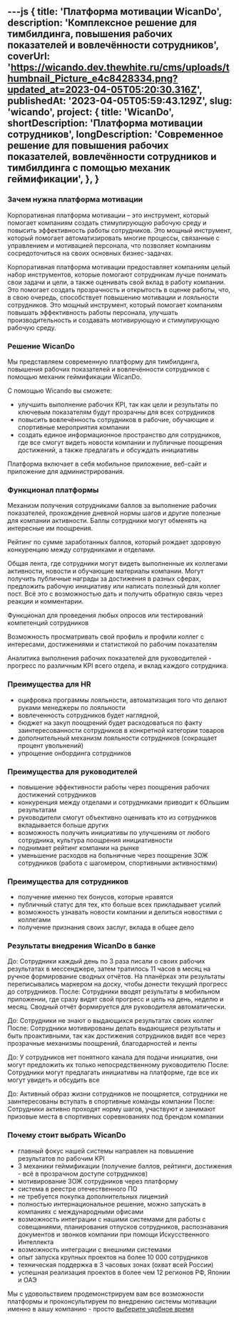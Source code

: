 ---js
{
    title: 'Платформа мотивации WicanDo',
    description: 'Комплексное решение для тимбилдинга, повышения рабочих показателей и вовлечённости сотрудников',
    coverUrl: 'https://wicando.dev.thewhite.ru/cms/uploads/thumbnail_Picture_e4c8428334.png?updated_at=2023-04-05T05:20:30.316Z',
    publishedAt: '2023-04-05T05:59:43.129Z',
    slug: 'wicando',
    project: {
            title: 'WicanDo',
            shortDescription: 'Платформа мотивации сотрудников',
            longDescription: 'Современное решение для повышения рабочих показателей, вовлечённости сотрудников и тимбилдинга с помощью механик геймификации',
        },
}
---
### Зачем нужна платформа мотивации

Корпоративная платформа мотивации – это инструмент, который помогает компаниям создать стимулирующую рабочую среду и повысить эффективность работы сотрудников. Это мощный инструмент, который помогает автоматизировать многие процессы, связанные с управлением и мотивацией персонала, что позволяет компаниям сосредоточиться на своих основных бизнес-задачах.

Корпоративная платформа мотивации предоставляет компаниям целый набор инструментов, которые помогают сотрудникам лучше понимать свои задачи и цели, а также оценивать свой вклад в работу компании. Это помогает создать прозрачность и открытость в оценке работы, что, в свою очередь, способствует повышению мотивации и лояльности сотрудников. Это мощный инструмент, который помогает компаниям повышать эффективность работы персонала, улучшать производительность и создавать мотивирующую и стимулирующую рабочую среду.

### Решение WicanDo

Мы представляем современную платформу для тимбилдинга, повышения рабочих показателей и вовлечённости сотрудников с помощью механик геймификации WicanDo.

С помощью Wicando вы сможете:
- улучшить выполнение рабочих KPI, так как цели и результаты по ключевым показателям будут прозрачны для всех сотрудников
- повысить вовлечённость сотрудников в рабочие, обучающие и спортивные мероприятия компании
- создать единое информационное пространство для сотрудников, где все смогут видеть новости компании и публичные поощрения достижений, а также предлагать и обсуждать инициативы

Платформа включает в себя мобильное приложение, веб-сайт и приложение для администрирования.

### Функционал платформы

Механизм получения сотрудниками баллов за выполнение рабочих показателей, прохождение дневной нормы шагов и другие полезные для компании активности. Баллы сотрудники могут обменять на интересные им поощрения.

Рейтинг по сумме заработанных баллов, который рождает здоровую конкуренцию между сотрудниками и отделами.

Общая лента, где сотрудники могут видеть выполненные их коллегами активности, новости и обучающие материалы компании. Могут получить публичные награды за достижения в разных сферах, предложить рабочую инициативу или написать полезный для коллег пост. Всё это с возможностью дать и получить обратную связь через реакции и комментарии.

Функционал для проведения любых опросов или тестирований компетенций сотрудников

Возможность просматривать свой профиль и профили коллег с интересами, достижениями и статистикой по рабочим показателям

Аналитика выполнения рабочих показателей для руководителей - прогресс по различным KPI всего отдела, и вклад каждого сотрудника.

### Преимущества для HR

- оцифровка программы лояльности, автоматизация того что делают руками менеджеры по лояльности
- вовлеченность сотрудников будет наглядной,
- бюджет на закуп поощрений будет расходоваться по факту заинтересованности сотрудников в конкретной категории товаров
- дополнительный механизм лояльности сотрудников (сокращает процент увольнений)
- упрощение онбординга сотрудников

### Преимущества для руководителей

- повышение эффективности работы через поощрения рабочих достижений сотрудников
- конкуренция между отделами и сотрудниками приводит к бОльшим результатам
- руководители смогут объективно оценивать кто из сотрудников вкладывается больше других
- возможность получить инициативы по улучшениям от любого сотрудника, культура поощрения инициативности
- поднимает рейтинг компании на рынке
- уменьшение расходов на больничные через поощрение ЗОЖ сотрудников (работа с шагомером, спортивными активностями)

### Преимущества для сотрудников

- получение именно тех бонусов, которые нравятся
- публичный статус для тех, кто больше всех прикладывает усилий
- возможность узнавать новости компании и делиться новостями с коллегами
- получение признания своих заслуг, вклада в общее дело

### Результаты внедрения WicanDo в банке

До:
Сотрудники каждый день по 3 раза писали о своих рабочих результатах в мессенджере, затем тратилось 11 часов в месяц на ручное формирование сводных отчётов. На планёрках эти результаты переписывались маркером на доску, чтобы донести текущий прогресс до сотрудников.
После:
Сотрудники вводят результаты в мобильном приложении, где сразу видят свой прогресс и цель на день, неделю и месяц. Сводный отчёт формируется для руководителя автоматически.

До:
Сотрудники не знают о выдающихся результатах своих коллег
После:
Сотрудники мотивированы делать выдающиеся результаты и быть проактивными, так как достижения сотрудников видят все через прозрачные механизмы поощрений, благодарностей и ленты

До:
У сотрудников нет понятного канала для подачи инициатив, они могут предложить их только непосредственному руководителю
После:
Сотрудники могут предлагать инициативы на платформе, где все их могут увидеть и обсудить все

До:
Активный образ жизни сотрудников не поощряется, сотрудники не заинтересованы вступать в спортивные команды компании
После:
Сотрудники активно проходят норму шагов, участвуют и занимают призовые места в спортивных соревнованиях под брендом компании

### Почему стоит выбрать WicanDo

- главный фокус нашей системы направлен на повышение результатов по рабочим KPI
- 3 механики геймификации (получение баллов, рейтинги, достижения - всё в прозрачном доступе сотрудников)
- мотивирование ЗОЖ сотрудников через платформу
- система в реестре отечественного ПО
- не требуется покупка дополнительных лицензий
- полностью интернациональное решение, можно запускать в компаниях с международными офисами
- возможность интеграции с нашими системами для работы с совещаниями, планирования отпусков сотрудников, распознавания документов и звонков компании при помощи Искусственного Интеллекта
- возможность интеграции с внешними системами
- опыт запуска крупных проектов на более 10 000 сотрудников
- техническая поддержка в 3 часовых зонах (охват всей России)
- успешная реализация проектов в более чем 12 регионов РФ, Японии и ОАЭ

Мы с удовольствием продемонстрируем вам все возможности платформы и проконсультируем по внедрению системы мотивации именно в аашу компанию - просто [выберите удобное время](https://calendly.com/antkorwin/ws-promo)